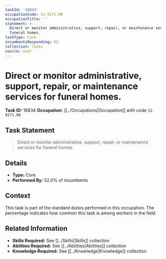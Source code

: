 ```yaml
---
taskId: '18834'
occupationCode: 11-9171.00
occupationTitle: ''
statement: >-
  Direct or monitor administrative, support, repair, or maintenance services for
  funeral homes.
taskType: Core
incumbentsResponding: 52
collection: Tasks
source: onet
---
```

# Direct or monitor administrative, support, repair, or maintenance services for funeral homes.

**Task ID:** 18834
**Occupation:** [[../Occupations|Occupation]] with code `11-9171.00`

## Task Statement

> Direct or monitor administrative, support, repair, or maintenance services for funeral homes.

## Details

- **Type:** Core
- **Performed By:** 52.0% of incumbents

## Context

This task is part of the standard duties performed in this occupation. The percentage indicates how common this task is among workers in the field.

## Related Information

- **Skills Required:** See [[../Skills|Skills]] collection
- **Abilities Required:** See [[../Abilities|Abilities]] collection
- **Knowledge Required:** See [[../Knowledge|Knowledge]] collection
